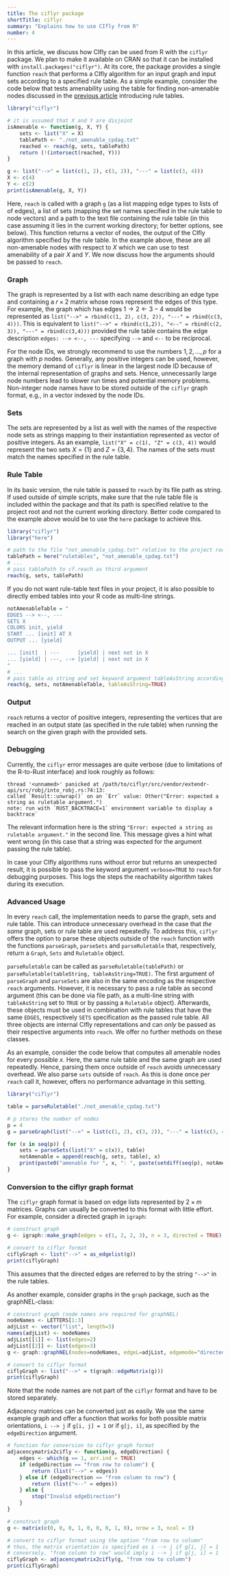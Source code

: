 ```yaml
---
title: The ciflyr package
shortTitle: ciflyr
summary: "Explains how to use CIfly from R"
number: 4
---
```


In this article, we discuss how CIfly can be used from R with the ```ciflyr``` package. We plan to make it available on CRAN so that it can be installed with ```install.packages("ciflyr")```. At its core, the package provides a single function ```reach``` that performs a CIfly algorithm for an input graph and input sets according to a specified rule table. As a simple example, consider the code below that tests amenability using the table for finding non-amenable nodes discussed in the [previous article](/docs/ruletables/) introducing rule tables. 

```r
library("ciflyr")

# it is assumed that X and Y are disjoint
isAmenable <- function(g, X, Y) {
    sets <- list("X" = X)
    tablePath <- "./not_amenable_cpdag.txt"
    reached <- reach(g, sets, tablePath)
    return (!(intersect(reached, Y)))
}

g <- list("-->" = list(c(1, 2), c(3, 2)), "---" = list(c(3, 4)))
X <- c(4)
Y <- c(2)
print(isAmenable(g, X, Y))
```

Here, ```reach``` is called with a graph ```g``` (as a list mapping edge types to lists of of edges), a list of sets (mapping the set names specified in the rule table to node vectors) and a path to the text file containing the rule table (in this case assuming it lies in the current working directory; for better options, see below). This function returns a vector of nodes, the output of the CIfly algorithm specified by the rule table. In the example above, these are all non-amenable nodes with respect to $X$ which we can use to test amenability of a pair $X$ and $Y$. We now discuss how the arguments should be passed to ```reach```.

### Graph
The graph is represented by a list with each name describing an edge type and containing a $r \times 2$ matrix whose rows represent the edges of this type. For example, the graph which has edges $1 \rightarrow 2 \leftarrow 3 - 4$ would be represented as ```list("-->" = rbind(c(1, 2), c(3, 2)), "---" = rbind(c(3, 4)))```. This is equivalent to ```list("-->" = rbind(c(1,2)), "<--" = rbind(c(2, 3)), "---" = rbind(c(3,4)))``` provided the rule table contains the edge description ```edges: --> <--, ---``` specifying ```-->``` and ```<--``` to be reciprocal. 

For the node IDs, we strongly recommend to use the numbers $1, 2, \dots, p$ for a graph with $p$ nodes. Generally, any positive integers can be used, however, the memory demand of ```ciflyr``` is linear in the largest node ID because of the internal representation of graphs and sets. Hence, unnecessarily large node numbers lead to slower run times and potential memory problems. Non-integer node names have to be stored outside of the ```ciflyr``` graph format, e.g., in a vector indexed by the node IDs.

### Sets
The sets are represented by a list as well with the names of the respective node sets as strings mapping to their instantiation represented as vector of positive integers. As an example, ```list("X" = c(1), "Z" = c(3, 4))``` would represent the two sets $X = \{1\}$ and $Z = \{3, 4\}$. The names of the sets must match the names specified in the rule table. 

### Rule Table
In its basic version, the rule table is passed to ```reach``` by its file path as string. If used outside of simple scripts, make sure that the rule table file is included within the package and that its path is specified relative to the project root and not the current working directory. Better code compared to the example above would be to use the ```here``` package to achieve this.

```r
library("ciflyr")
library("here")

# path to the file "not_amenable_cpdag.txt" relative to the project root
tablePath = here("ruletables", "not_amenable_cpdag.txt")
# ...
# pass tablePath to cf.reach as third argument
reach(g, sets, tablePath)
```

If you do not want rule-table text files in your project, it is also possible to directly embed tables into your R code as multi-line strings.

```r
notAmenableTable = "
EDGES --> <--, ---
SETS X
COLORS init, yield
START ... [init] AT X
OUTPUT ... [yield]

... [init]  | ---      [yield] | next not in X
... [yield] | ---, --> [yield] | next not in X
"
# ...
# pass table as string and set keyword argument tableAsString accordingly
reach(g, sets, notAmenableTable, tableAsString=TRUE)
```

### Output
```reach``` returns a vector of positive integers, representing the vertices that are reached in an output state (as specified in the rule table) when running the search on the given graph with the provided sets. 

### Debugging
Currently, the ```ciflyr``` error messages are quite verbose (due to limitations of the R-to-Rust interface) and look roughly as follows:

```
thread '<unnamed>' panicked at /path/to/ciflyr/src/vendor/extendr-api/src/robj/into_robj.rs:74:13:
called `Result::unwrap()` on an `Err` value: Other("Error: expected a string as ruletable argument.")
note: run with `RUST_BACKTRACE=1` environment variable to display a backtrace`
```

The relevant information here is the string ```"Error: expected a string as ruletable argument."``` in the second line. This message gives a hint what went wrong (in this case that a string was expected for the argument passing the rule table). 

In case your CIfly algorithms runs without error but returns an unexpected result, it is possible to pass the keyword argument ```verbose=TRUE``` to ```reach``` for debugging purposes. This logs the steps the reachability algorithm takes during its execution.

### Advanced Usage
In every ```reach``` call, the implementation needs to parse the graph, sets and rule table. This can introduce unnecessary overhead in the case that *the same* graph, sets or rule table are used repeatedly. To address this, ```ciflyr``` offers the option to parse these objects outside of the ```reach``` function with the functions ```parseGraph```, ```parseSets``` and ```parseRuletable``` that, respectively, return a ```Graph```, ```Sets``` and ```Ruletable``` object. 

```parseRuletable``` can be called as ```parseRuletable(tablePath)``` or ```parseRuletable(tableString, tableAsString=TRUE)```. The first argument of ```parseGraph``` and ```parseSets``` are also in the same encoding as the respective ```reach``` arguments. However, it is necessary to pass a rule table as second argument (this can be done via file path, as a multi-line string with ```tableAsString``` set to ```TRUE``` or by passing a ```Ruletable``` object). Afterwards, these objects must be used in combination with rule tables that have the same ```EDGES```, respectively ```SETS``` specification as the passed rule table. All three objects are internal CIfly representations and can *only* be passed as their respective arguments into ```reach```. We offer no further methods on these classes. 

As an example, consider the code below that computes all amenable nodes for every possible $x$. Here, the same rule table and the same graph are used repeatedly. Hence, parsing them once outside of ```reach``` avoids unnecessary overhead. We also parse ```sets``` outside of ```reach```. As this is done once per ```reach``` call it, however, offers no performance advantage in this setting. 

```r
library("ciflyr")

table = parseRuletable("./not_amenable_cpdag.txt")

# p stores the number of nodes
p = 4
g = parseGraph(list("-->" = list(c(1, 2), c(3, 2)), "---" = list(c(3, 4))), table)

for (x in seq(p)) {
    sets = parseSets(list("X" = c(x)), table)
    notAmenable = append(reach(g, sets, table), x)
    print(paste0("amenable for ", x, ": ", paste(setdiff(seq(p), notAmenable), collapse = ", ")))
}
```

### Conversion to the ciflyr graph format
The ```ciflyr``` graph format is based on edge lists represented by $2 \times m$ matrices. Graphs can usually be converted to this format with little effort. For example, consider a directed graph in ```igraph```:
```r
# construct graph
g <- igraph::make_graph(edges = c(1, 2, 2, 3), n = 3, directed = TRUE)

# convert to ciflyr format
ciflyGraph <- list("-->" = as_edgelist(g))
print(ciflyGraph)
```

This assumes that the directed edges are referred to by the string `"-->"` in the rule tables.

As another example, consider graphs in the ```graph``` package, such as the graphNEL-class:

```r
# construct graph (node names are required for graphNEL)
nodeNames <- LETTERS[1:3]
adjList <- vector("list", length=3)
names(adjList) <- nodeNames
adjList[[1]] <- list(edges=2)
adjList[[2]] <- list(edges=3)
g <- graph::graphNEL(nodes=nodeNames, edgeL=adjList, edgemode="directed")

# convert to ciflyr format
ciflyGraph <- list("-->" = t(graph::edgeMatrix(g)))
print(ciflyGraph)
```

Note that the node names are not part of the ```ciflyr``` format and have to be stored separately.

Adjacency matrices can be converted just as easily. We use the same example graph and offer a function that works for both possible matrix orientations, ```i --> j``` if ```g[i, j] = 1``` or if ```g[j, i]```, as specified by the ```edgeDirection``` argument.
```r
# function for conversion to ciflyr graph format
adjacencymatrix2cifly <- function(g, edgeDirection) {
    edges <- which(g == 1, arr.ind = TRUE)
    if (edgeDirection == "from row to column") {
        return (list("-->" = edges))
    } else if (edgeDirection == "from column to row") {
        return (list("<--" = edges))
    } else {
        stop("Invalid edgeDirection")
    }
}

# construct graph
g <- matrix(c(0, 0, 0, 1, 0, 0, 0, 1, 0), nrow = 3, ncol = 3)

# convert to ciflyr format using the option "from row to column"
# thus, the matrix orientation is specified as i --> j if g[i, j] = 1
# conversely, "from column to row" would imply i --> j if g[j, i] = 1
ciflyGraph <- adjacencymatrix2cifly(g, "from row to column")
print(ciflyGraph)
```
